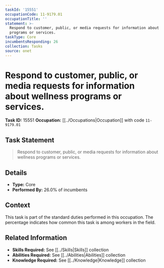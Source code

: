 ```yaml
---
taskId: '15551'
occupationCode: 11-9179.01
occupationTitle: ''
statement: >-
  Respond to customer, public, or media requests for information about wellness
  programs or services.
taskType: Core
incumbentsResponding: 26
collection: Tasks
source: onet
---
```

# Respond to customer, public, or media requests for information about wellness programs or services.

**Task ID:** 15551
**Occupation:** [[../Occupations|Occupation]] with code `11-9179.01`

## Task Statement

> Respond to customer, public, or media requests for information about wellness programs or services.

## Details

- **Type:** Core
- **Performed By:** 26.0% of incumbents

## Context

This task is part of the standard duties performed in this occupation. The percentage indicates how common this task is among workers in the field.

## Related Information

- **Skills Required:** See [[../Skills|Skills]] collection
- **Abilities Required:** See [[../Abilities|Abilities]] collection
- **Knowledge Required:** See [[../Knowledge|Knowledge]] collection
